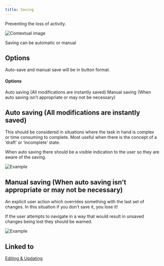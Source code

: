 ```yaml
---
title: Saving
---
```


<PageDescription>

  Preventing the loss of activity.

</PageDescription>

<Row>
  <Column colLg={8}>

![Contextual image](images/0.png)

  </Column>
</Row>

Saving can be automatic or manual

## Options
Auto-save and manual save will be in button format.

#### Options

<AnchorLinks>
  <AnchorLink to="#auto-saving-all-modifications-are-instantly-saved">Auto saving (All modifications are instantly saved)</AnchorLink>
  <AnchorLink to="#manual-saving-when-auto-saving-isnt-appropriate-or-may-not-be-necessary">Manual saving (When auto saving isn’t appropriate or may not be necessary)</AnchorLink>
</AnchorLinks>

## Auto saving (All modifications are instantly saved)

This should be considered in situations where the task in hand is complex or
time consuming to complete. Most useful when there is the concept of a ‘draft’
or ‘incomplete’ state.

When auto saving there should be a visible indication to the user so they are
aware of the saving.

<Row>
 <Column colMd={6} colLg={6}>

![Example](images/1.png)

 </Column>
</Row>

## Manual saving (When auto saving isn’t appropriate or may not be necessary)

An explicit user action which overrides something with the last set of
changes. In this situation if you don’t save it, you lose it!

If the user attempts to navigate in a way that would result in unsaved
changes being lost they should be warned.

<Row>
 <Column colMd={6} colLg={6}>

![Example](images/2.png)

 </Column>
</Row>

## Linked to

[Editing & Updating](editing)
